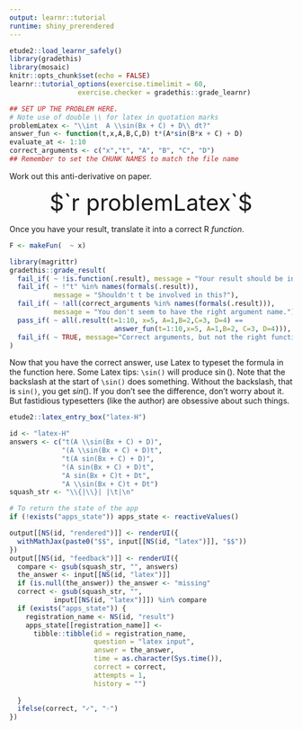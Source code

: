 ```yaml
---
output: learnr::tutorial
runtime: shiny_prerendered
---
```


```r
etude2::load_learnr_safely()
library(gradethis)
library(mosaic)
knitr::opts_chunk$set(echo = FALSE)
learnr::tutorial_options(exercise.timelimit = 60, 
                 exercise.checker = gradethis::grade_learnr)
```

```r
## SET UP THE PROBLEM HERE. 
# Note use of double \\ for latex in quotation marks
problemLatex <- "\\int  A \\sin(Bx + C) + D\\ dt?"
answer_fun <- function(t,x,A,B,C,D) t*(A*sin(B*x + C) + D)
evaluate_at <- 1:10
correct_arguments <- c("x","t", "A", "B", "C", "D")
## Remember to set the CHUNK NAMES to match the file name
```

Work out this anti-derivative on paper.

<div style="font-size: 40px; text-align:center;">$`r problemLatex`$ </div>

Once you have your result, translate it into a correct R *function*. 

```r
F <- makeFun(  ~ x)
```

```r
library(magrittr)
gradethis::grade_result(
  fail_if( ~ !is.function(.result), message = "Your result should be in the form of a function."),
  fail_if( ~ !"t" %in% names(formals(.result)), 
           message = "Shouldn't t be involved in this?"),
  fail_if( ~ !all(correct_arguments %in% names(formals(.result))),
           message = "You don't seem to have the right argument name."),
  pass_if( ~ all(.result(t=1:10, x=5, A=1,B=2,C=3, D=4) ==
                          answer_fun(t=1:10,x=5, A=1,B=2, C=3, D=4))),
  fail_if( ~ TRUE, message="Correct arguments, but not the right function.")
)  
```


Now that you have the correct answer, use Latex to typeset the formula in the function here. Some Latex tips: `\sin()` will produce $\sin()$. Note that the backslash at the start of `\sin()` does something. Without the backslash, that is `sin()`, you get $sin()$. If you don't see the difference, don't worry about it. But fastidious typesetters (like the author) are obsessive about such things.

```r
etude2::latex_entry_box("latex-H")
```

```r
id <- "latex-H"
answers <- c("t(A \\sin(Bx + C) + D)",
             "(A \\sin(Bx + C) + D)t",
             "t(A sin(Bx + C) + D)",
             "(A sin(Bx + C) + D)t",
             "A sin(Bx + C)t + Dt",
             "A \\sin(Bx + C)t + Dt") 
squash_str <- "\\{|\\}| |\t|\n"

# To return the state of the app
if (!exists("apps_state")) apps_state <- reactiveValues() 

output[[NS(id, "rendered")]] <- renderUI({
  withMathJax(paste0("$$", input[[NS(id, "latex")]], "$$"))
})
output[[NS(id, "feedback")]] <- renderUI({
  compare <- gsub(squash_str, "", answers)
  the_answer <- input[[NS(id, "latex")]]
  if (is.null(the_answer)) the_answer <- "missing"
  correct <- gsub(squash_str, "", 
           input[[NS(id, "latex")]]) %in% compare
  if (exists("apps_state")) {
    registration_name <- NS(id, "result")
    apps_state[[registration_name]] <- 
      tibble::tibble(id = registration_name, 
                     question = "latex input",
                     answer = the_answer,
                     time = as.character(Sys.time()),
                     correct = correct,
                     attempts = 1,
                     history = "")
    
  }
  ifelse(correct, "✓", "☞")
})
```

